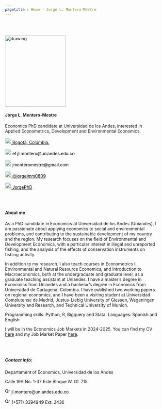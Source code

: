 ```yaml
---
pagetitle : Home - Jorge L. Montero-Mestre
---
```


<br>  </br> <!--- Agrega lineas en blanco --->

<!------------- Panel de la izquierda ------------->
<div class="col-sm-4">

<!-- Foto completa -->
<img src="./images/image2.png" class="center" alt="drawing" width="200" height="235"/>

#### Jorge L. Montero-Mestre

Economics PhD candidate at Universidad de los Andes, interested in Applied Econometrics, Development and Environmental Economics.

<!-- Location -->
<a href="https://www.google.com/maps/place/Bogotá/@4.6486259,-74.2478944,11z/data=!3m1!4b1!4m5!3m4!1s0x8e3f9bfd2da6cb29:0x239d635520a33914!8m2!3d4.7109886!4d-74.072092" style="color:black;"> <img alt="Qries" src="./images/location.png" width="20" height="20">  Bogotá, Colombia.</a>

<!-- Correo -->
<p style="color:black"><img alt="Qries" src="./images/correo.png" width="20" height="20"> ef.jl.montero@uniandes.edu.co </img></p>

<!-- Correo -->
<p style="color:black"><img alt="Qries" src="./images/correo.png" width="20" height="20"> jmonteromestre@gmail.com </img></p>

<!-- Twitter -->
 <a href="https://twitter.com/jorgelmm0809" style="color:black;"> <img alt="Qries" src="./images/twitter.jpg" width="20" height="20">  @jorgelmm0809</a> 


<!-- GitHub -->
<a href="https://github.com/JorgePhD" style="color:black;"> <img alt="Qries" src="./images/github.png" width="20" height="20">  JorgePhD</a>

</div>
<!------------- Fin panel de la izquierda ------------->

<!------------- Panel de la derecha ------------->
<div class="col-sm-8">

<br>  </br> <!--- Agrega lineas en blanco --->

#### About me

As a PhD candidate in Economics at Universidad de los Andes (Uniandes), I am passionate about applying economics to social and environmental problems, and contributing to the sustainable development of my country and the region. My research focuses on the field of Environmental and Development Economics, with a particular interest in illegal and unreported fishing, and the analysis of the effects of conservation instruments on fishing activity.

In addition to my research, I also teach courses in Econometrics I, Environmental and Natural Resource Economics, and Introduction to Macroeconomics, both at the undergraduate and graduate level, as a graduate teaching assistant at Uniandes. I have a master's degree in Economics from Uniandes and a bachelor's degree in Economics from Universidad de Cartagena, Colombia. I have published two working papers on regional economics, and I have been a visiting student at Universidad Complutense de Madrid, Justus-Liebig University of Giessen, Wageningen University and Research, and Technical University of Munich.

Programming skills: Python, R, Bigquery and Stata.
Languages: Spanish and  English

I will be in the Economics Job Markets in 2024-2025. You can find my CV <a href="https://jorgephd.github.io/jorge-montero.github.io/cv/Cv_JorgeMontero.pdf">here</a>
and my Job Market Paper <a href="https://github.com/JorgePhD/jorge-montero.github.io/blob/main/research/Lockdown_and_Fishing.pdf">here</a>.

<br>  </br> <!--- Agrega lineas en blanco --->

##### Contact info:

<p style="color:black">Departament of Economics, Universidad de los Andes

Calle 19A No. 1-37 Este Bloque W, Of. 715</p>

<!-- Correo -->
<p style="color:black"><img alt="Qries" src="./images/correo.png" width="17" height="17"> jl.montero@uniandes.edu.co </img></p>

<!-- Tel -->
<p style="color:black"> <img alt="Qries" src="./images/tel.png" width="17" height="17"> (+571) 3394949 Ext: 2430 </img></p>

</div> <!--- FIn del panel de la derecha --->
